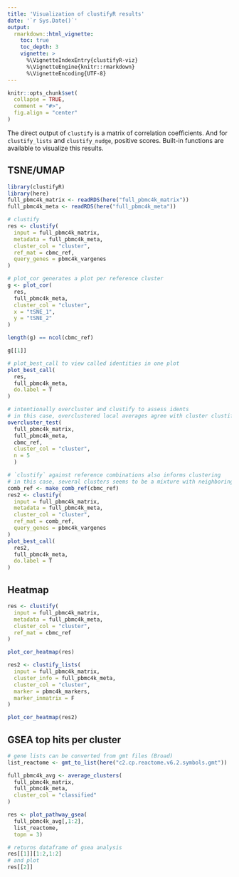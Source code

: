 ```yaml
---
title: 'Visualization of clustifyR results'
date: '`r Sys.Date()`'
output:
  rmarkdown::html_vignette:
    toc: true
    toc_depth: 3
    vignette: >
      %\VignetteIndexEntry{clustifyR-viz}
      %\VignetteEngine{knitr::rmarkdown}
      %\VignetteEncoding{UTF-8}
---
```


```r
knitr::opts_chunk$set(
  collapse = TRUE,
  comment = "#>",
  fig.align = "center"
)
```

The direct output of `clustify` is a matrix of correlation coefficients. And for `clustify_lists` and `clustify_nudge`, positive scores. Built-in functions are available to visualize this results.

## TSNE/UMAP

```r
library(clustifyR)
library(here)
full_pbmc4k_matrix <- readRDS(here("full_pbmc4k_matrix"))
full_pbmc4k_meta <- readRDS(here("full_pbmc4k_meta"))

# clustify
res <- clustify(
  input = full_pbmc4k_matrix,
  metadata = full_pbmc4k_meta,
  cluster_col = "cluster",
  ref_mat = cbmc_ref,
  query_genes = pbmc4k_vargenes
)

# plot_cor generates a plot per reference cluster
g <- plot_cor(
  res,
  full_pbmc4k_meta,
  cluster_col = "cluster",
  x = "tSNE_1", 
  y = "tSNE_2"
)

length(g) == ncol(cbmc_ref)

g[[1]]

# plot_best_call to view called identities in one plot
plot_best_call(
  res,
  full_pbmc4k_meta,
  do.label = T
)

# intentionally overcluster and clustify to assess idents
# in this case, overclustered local averages agree with cluster clustify results
overcluster_test(
  full_pbmc4k_matrix,
  full_pbmc4k_meta,
  cbmc_ref,
  cluster_col = "cluster",
  n = 5
  )

# `clustify` against reference combinations also informs clustering
# in this case, several clusters seems to be a mixture with neighboring idents
comb_ref <- make_comb_ref(cbmc_ref)
res2 <- clustify(
  input = full_pbmc4k_matrix,
  metadata = full_pbmc4k_meta,
  cluster_col = "cluster",
  ref_mat = comb_ref,
  query_genes = pbmc4k_vargenes
)
plot_best_call(
  res2,
  full_pbmc4k_meta,
  do.label = T
)
```

## Heatmap
```r
res <- clustify(
  input = full_pbmc4k_matrix,
  metadata = full_pbmc4k_meta,
  cluster_col = "cluster",
  ref_mat = cbmc_ref
)

plot_cor_heatmap(res)

res2 <- clustify_lists(
  input = full_pbmc4k_matrix,
  cluster_info = full_pbmc4k_meta,
  cluster_col = "cluster",
  marker = pbmc4k_markers,
  marker_inmatrix = F
)

plot_cor_heatmap(res2)
```

## GSEA top hits per cluster
```r
# gene lists can be converted from gmt files (Broad)
list_reactome <- gmt_to_list(here("c2.cp.reactome.v6.2.symbols.gmt"))

full_pbmc4k_avg <- average_clusters(
  full_pbmc4k_matrix, 
  full_pbmc4k_meta, 
  cluster_col = "classified"
)

res <- plot_pathway_gsea(
  full_pbmc4k_avg[,1:2], 
  list_reactome, 
  topn = 3)

# returns dataframe of gsea analysis
res[[1]][1:2,1:2]
# and plot
res[[2]]
```
